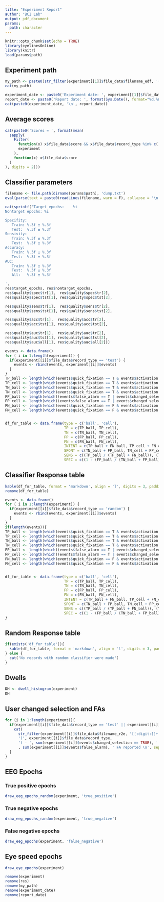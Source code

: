 ```yaml
---
title: "Experiment Report"
author: "BCI Lab"
output: pdf_document
params:
  path: character
---
```


```r
knitr::opts_chunk$set(echo = TRUE)
library(eyelinesOnline)
library(knitr)
load(params$path)
```

## Experiment path
```r
my_path <- paste0(str_filter(experiment[[1]]$file_data$filename_edf, '(^.+/[[:digit:]]+)/[[:digit:]]+.edf')[[1]][2], '/')
cat(my_path)

experiment_date <- paste0('Experiment date: ', experiment[[1]]$file_data$date)
report_date <- paste0('Report date: ', format(Sys.Date(), format="%d.%m.%Y"))
cat(paste0(experiment_date, '\n', report_date))
```

## Average scores
```r
cat(paste0('Scores = ', format(mean(
  sapply(
    Filter(
      function(x) x$file_data$score && x$file_data$record_type %in% c('train','test') ,
      experiment
    ),
    function(x) x$file_data$score
  )
), digits = 2)))
```

## Classifier parameters
```r
filename <- file.path(dirname(params$path), 'dump.txt')
eval(parse(text = paste0(readLines(filename, warn = F), collapse = '\n')))

cat(sprintf('Target epochs:    %i
Nontarget epochs: %i

Specifity:
   Train: %.3f ± %.3f
   Test:  %.3f ± %.3f
Sensivity:
   Train: %.3f ± %.3f
   Test:  %.3f ± %.3f
Accuracy:
   Train: %.3f ± %.3f
   Test:  %.3f ± %.3f
AUC:
   Train: %.3f ± %.3f
   Test:  %.3f ± %.3f
   All:   %.3f ± %.3f

',
res$target_epochs, res$nontarget_epochs,
res$quality$spec$tr[1],  res$quality$spec$tr[2],
res$quality$spec$tst[1], res$quality$spec$tst[2],

res$quality$sens$tr[1],  res$quality$sens$tr[2],
res$quality$sens$tst[1], res$quality$sens$tst[2],

res$quality$acc$tr[1],  res$quality$acc$tr[2],
res$quality$acc$tst[1], res$quality$acc$tst[2],

res$quality$auc$tr[1],  res$quality$auc$tr[2],
res$quality$auc$tst[1], res$quality$auc$tst[2],
res$quality$auc$all[1], res$quality$auc$all[2]))

```

```r
events <- data.frame()
for ( i in 1:length(experiment)) {
  if(experiment[[i]]$file_data$record_type == 'test') {
    events <- rbind(events, experiment[[i]]$events)
  }
}
TP_ball <- length(which(events$quick_fixation == T & events$activation == T & events$field_type == 'ball'))
TP_cell <- length(which(events$quick_fixation == T & events$activation == T & events$field_type == 'field'))
TN_ball <- length(which(events$quick_fixation == T & events$activation == F & events$field_type == 'ball'))
TN_cell <- length(which(events$quick_fixation == T & events$activation == F & events$field_type == 'field'))
FP_ball <- length(which((events$false_alarm == T | events$changed_selection == T)& events$field_type == 'ball'))
FP_cell <- length(which((events$false_alarm == T | events$changed_selection == T) & events$field_type == 'field'))
FN_ball <- length(which(events$quick_fixation == F & events$activation == T & events$field_type == 'ball'))
FN_cell <- length(which(events$quick_fixation == F & events$activation == T & events$field_type == 'field'))


df_for_table <- data.frame(type = c('ball', 'cell'),
                           TP = c(TP_ball, TP_cell),
                           TN = c(TN_ball, TN_cell),
                           FP = c(FP_ball, FP_cell),
                           FN = c(FN_ball, FN_cell),
                           INTENT = c(TP_ball + FN_ball, TP_cell + FN_cell),
                           SPONT = c(TN_ball + FP_ball, TN_cell + FP_cell),
                           SENS = c((TP_ball / (TP_ball + FN_ball)), (TP_cell / (TP_cell + FN_cell))),
                           SPEC = c((1 - (FP_ball / (TN_ball + FP_ball))), (1 - (FP_cell / (TN_cell + FP_cell)))))
```

## Classifier Response table

``` r
kable(df_for_table, format = 'markdown', align = 'l', digits = 3, padding = 4)
remove(df_for_table)
```

```r
events <- data.frame()
for ( i in 1:length(experiment)) {
  if(experiment[[i]]$file_data$record_type == 'random') {
    events <- rbind(events, experiment[[i]]$events)
  }
}
if(length(events)){
TP_ball <- length(which(events$quick_fixation == T & events$activation == T & events$field_type == 'ball'))
TP_cell <- length(which(events$quick_fixation == T & events$activation == T & events$field_type == 'field'))
TN_ball <- length(which(events$quick_fixation == T & events$activation == F & events$field_type == 'ball'))
TN_cell <- length(which(events$quick_fixation == T & events$activation == F & events$field_type == 'field'))
FP_ball <- length(which((events$false_alarm == T | events$changed_selection == T) & events$field_type == 'ball'))
FP_cell <- length(which((events$false_alarm == T | events$changed_selection == T) & events$field_type == 'field'))
FN_ball <- length(which(events$quick_fixation == F & events$activation == T & events$field_type == 'ball'))
FN_cell <- length(which(events$quick_fixation == F & events$activation == T & events$field_type == 'field'))


df_for_table <- data.frame(type = c('ball', 'cell'),
                           TP = c(TP_ball, TP_cell),
                           TN = c(TN_ball, TN_cell),
                           FP = c(FP_ball, FP_cell),
                           FN = c(FN_ball, FN_cell),
                           INTENT = c(TP_ball + FN_ball, TP_cell + FN_cell),
                           SPONT = c(TN_ball + FP_ball, TN_cell + FP_cell),
                           SENS = c((TP_ball / (TP_ball + FN_ball)), (TP_cell / (TP_cell + FN_cell))),
                           SPEC = c((1 - (FP_ball / (TN_ball + FP_ball))), (1 - (FP_cell / (TN_cell + FP_cell)))))
}
```


## Random Response table

``` r
if(exists('df_for_table')){
  kable(df_for_table, format = 'markdown', align = 'l', digits = 3, padding = 4)
} else {
  cat('No records with random classifier were made')
}
```


\pagebreak

## Dwells

```r
DH <- dwell_histogram(experiment)
DH
```

## User changed selection and FAs
```r
for (i in 1:length(experiment)){
  if(experiment[[i]]$file_data$record_type == 'test' || experiment[[i]]$file_data$record_type == 'random'){
    cat(
      str_filter(experiment[[i]]$file_data$filename_r2e, '[[:digit:]]+.r2e')[[1]][1],
      '(', experiment[[i]]$file_data$record_type,
      ') - ', sum(experiment[[i]]$events$changed_selection == TRUE), ' changed selection and '
      , sum(experiment[[i]]$events$false_alarm), ' FA reported \n', sep = "")
  }
}
```

\pagebreak

## EEG Epochs

### True positive epochs

```r
draw_eeg_epochs_random(experiment, 'true_positive')
```

\pagebreak

### True negative epochs

```r
draw_eeg_epochs_random(experiment, 'true_negative')
```

\pagebreak

### False negative epochs

```r
draw_eeg_epochs(experiment, 'false_negative')
```

\pagebreak

## Eye speed epochs

```r
draw_eye_epochs(experiment)
```

\pagebreak


```r
remove(experiment)
remove(res)
remove(my_path)
remove(experiment_date)
remove(report_date)
```

